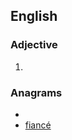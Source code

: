 ==English==

===Adjective===
{{infl|en|adjective}}

# {{obsolete spelling of|[[fancy]]}}

===Anagrams===
* {{alphagram|acefin}}
* [[fiancé#English|fiancé]]